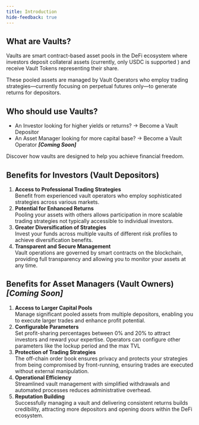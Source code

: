 ```yaml
---
title: Introduction
hide-feedback: true
---
```

## What are Vaults?

Vaults are smart contract-based asset pools in the DeFi ecosystem where investors deposit collateral assets (currently, only USDC is supported ) and receive Vault Tokens representing their share.

These pooled assets are managed by Vault Operators who employ trading strategies—currently focusing on perpetual futures only—to generate returns for depositors.



## Who should use Vaults?

* An Investor looking for higher yields or returns? -> Become a Vault Depositor
* An Asset Manager looking for more capital base? -> Become a Vault Operator _**\[Coming Soon]**_

Discover how vaults are designed to help you achieve financial freedom.



## Benefits for Investors (Vault Depositors)

1. **Access to Professional Trading Strategies**\
   Benefit from experienced vault operators who employ sophisticated strategies across various markets.
2. **Potential for Enhanced Returns**\
   Pooling your assets with others allows participation in more scalable trading strategies not typically accessible to individual investors.
3. **Greater Diversification of Strategies**\
   Invest your funds across multiple vaults of different risk profiles to achieve diversification benefits.
4. **Transparent and Secure Management**\
   Vault operations are governed by smart contracts on the blockchain, providing full transparency and allowing you to monitor your assets at any time.



## Benefits for Asset Managers (Vault Owners)  _\[Coming Soon]_

1. **Access to Larger Capital Pools**\
   Manage significant pooled assets from multiple depositors, enabling you to execute larger trades and enhance profit potential.
2. **Configurable Parameters**\
   Set profit-sharing percentages between 0% and 20% to attract investors and reward your expertise. Operators can configure other parameters like the lockup period and the max TVL
3. **Protection of Trading Strategies**\
   The off-chain order book ensures privacy and protects your strategies from being compromised by front-running, ensuring trades are executed without external manipulation.
4. **Operational Efficiency**\
   Streamlined vault management with simplified withdrawals and automated processes reduces administrative overhead.
5. **Reputation Building**\
   Successfully managing a vault and delivering consistent returns builds credibility, attracting more depositors and opening doors within the DeFi ecosystem.
